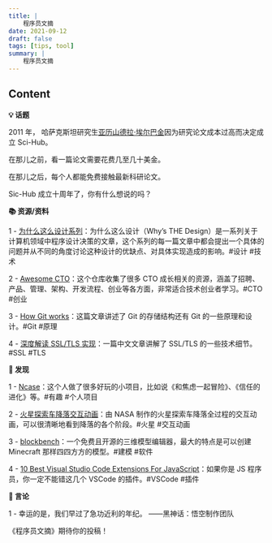 ```yaml
---
title: |
    程序员文摘
date: 2021-09-12
draft: false
tags: [tips, tool]
summary: |
    程序员文摘
---
```


## Content

**💡 话题**

2011 年， 哈萨克斯坦研究生[亚历山德拉·埃尔巴金](https://zh.wikipedia.org/wiki/%E4%BA%9E%E6%AD%B7%E7%8F%8A%E5%8D%93%C2%B7%E8%89%BE%E7%88%BE%E5%B7%B4%E9%87%91)因为研究论文成本过高而决定成立 Sci-Hub。

在那儿之前，看一篇论文需要花费几至几十美金。

在那儿之后，每个人都能免费接触最新科研论文。

Sic-Hub 成立十周年了，你有什么想说的吗？

**📚 资源/资料**

1 - [为什么这么设计系列](https://draveness.me/whys-the-design)：为什么这么设计（Why’s THE Design）是一系列关于计算机领域中程序设计决策的文章，这个系列的每一篇文章中都会提出一个具体的问题并从不同的角度讨论这种设计的优缺点、对具体实现造成的影响。#设计 #技术

2 - [Awesome CTO](https://github.com/kuchin/awesome-cto)：这个仓库收集了很多 CTO 成长相关的资源，涵盖了招聘、产品、管理、架构、开发流程、创业等各方面，非常适合技术创业者学习。#CTO #创业

3 - [How Git works](https://www.linkedin.com/pulse/git-internals-how-works-kaushik-rangadurai)：这篇文章讲述了 Git 的存储结构还有 Git 的一些原理和设计。#Git #原理

4 - [深度解读 SSL/TLS 实现](https://introspelliam.github.io/2018/03/20/crypto/%E6%B7%B1%E5%BA%A6%E8%A7%A3%E8%AF%BBSSL-TLS%E5%AE%9E%E7%8E%B0/)：一篇中文文章讲解了 SSL/TLS 的一些技术细节。#SSL #TLS

**🔎 发现**

1 - [Ncase](https://ncase.me/)：这个人做了很多好玩的小项目，比如说《和焦虑一起冒险》、《信任的进化》等。#有趣 #个人项目

2 - [火星探索车降落交互动画](https://eyes.nasa.gov/apps/mars2020/#/home)：由 NASA 制作的火星探索车降落全过程的交互动画，可以很清晰地看到降落的各个阶段。#火星 #交互动画

3 - [blockbench](https://www.blockbench.net/)：一个免费且开源的三维模型编辑器，最大的特点是可以创建 Minecraft 那样四四方方的模型。#建模 #软件

4 - [10 Best Visual Studio Code Extensions For JavaScript](https://cmsinstallation.blogspot.com/2021/09/10-best-visual-studio-code-extensions.html)：如果你是 JS 程序员，你一定不能错这几个 VSCode 的插件。#VSCode #插件

**💬 言论**

1 - 幸运的是，我们早过了急功近利的年纪。 ——黑神话：悟空制作团队

《程序员文摘》期待你的投稿！
